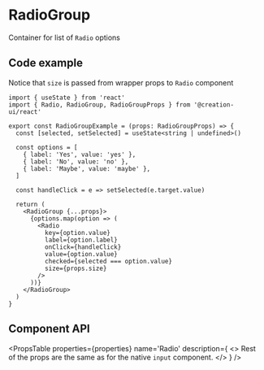 # RadioGroup


Container for list of `Radio` options

<RadioGroupPlayground />

## Code example

Notice that `size` is passed from wrapper props to `Radio` component

```tsx copy
import { useState } from 'react'
import { Radio, RadioGroup, RadioGroupProps } from '@creation-ui/react'

export const RadioGroupExample = (props: RadioGroupProps) => {
  const [selected, setSelected] = useState<string | undefined>()

  const options = [
    { label: 'Yes', value: 'yes' },
    { label: 'No', value: 'no' },
    { label: 'Maybe', value: 'maybe' },
  ]

  const handleClick = e => setSelected(e.target.value)

  return (
    <RadioGroup {...props}>
      {options.map(option => (
        <Radio
          key={option.value}
          label={option.label}
          onClick={handleClick}
          value={option.value}
          checked={selected === option.value}
          size={props.size}
        />
      ))}
    </RadioGroup>
  )
}
```

## Component API

<PropsTable
  properties={properties}
  name='Radio'
  description={
    <>
      Rest of the props are the same as for the native <code>input</code> component.
    </>
  }
/>
